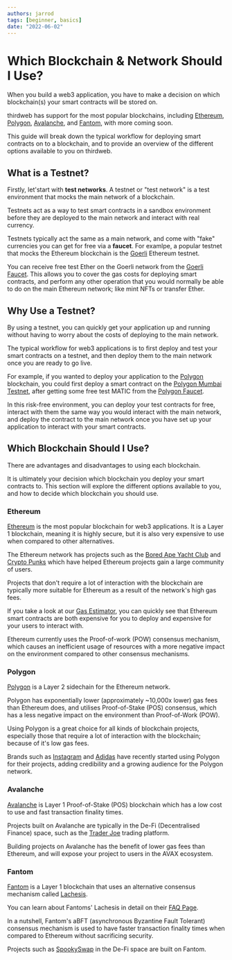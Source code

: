 ```yaml
---
authors: jarrod
tags: [beginner, basics]
date: "2022-06-02"
---
```


# Which Blockchain & Network Should I Use?

When you build a web3 application, you have to make a decision on which blockchain(s) your smart contracts will be stored on.

thirdweb has support for the most popular blockchains, including
[Ethereum](https://ethereum.org/en/),
[Polygon](https://polygon.technology/),
[Avalanche](https://www.avax.network/),
and
[Fantom](https://fantom.foundation/), with more coming soon.

This guide will break down the typical workflow for deploying smart contracts on to a blockchain,
and to provide an overview of the different options available to you on thirdweb.

## What is a Testnet?

Firstly, let&apos;start with **test networks**. A testnet or "test network" is a test environment that mocks the main network of a blockchain.

Testnets act as a way to test smart contracts in a sandbox environment before they are deployed to the main network and interact with real currency.

Testnets typically act the same as a main network, and come with "fake" currencies you can get for free via a **faucet**.
For examlpe, a popular testnet that mocks the Ethereum blockchain is the [Goerli](https://goerli.net/) Ethereum testnet.

You can receive free test Ether on the Goerli network from the [Goerli Faucet](https://goerlifaucet.com/). This allows you to
cover the gas costs for deploying smart contracts, and perform any other operation that you would normally
be able to do on the main Ethereum network; like mint NFTs or transfer Ether.

## Why Use a Testnet?

By using a testnet, you can quickly get your application up and running without having to worry about the costs of deploying to the main network.

The typical workflow for web3 applications is to first deploy and test your smart contracts on a testnet, and then deploy them to the main network once you are ready to go live.

For example, if you wanted to deploy your application to the [Polygon](https://polygon.technology/) blockchain, you
could first deploy a smart contract on the [Polygon Mumbai Testnet](https://mumbai.polygonscan.com/), after getting some free test MATIC from the [Polygon Faucet](https://faucet.polygon.technology/).

In this risk-free environment, you can deploy your test contracts for free, interact with them the same way you would interact with the main network, and deploy
the contract to the main network once you have set up your application to interact with your smart contracts.

## Which Blockchain Should I Use?

There are advantages and disadvantages to using each blockchain.

It is ultimately your decision which blockchain you deploy your smart contracts to.
This section will explore the different options available to you, and how to decide which blockchain you should use.

### Ethereum

[Ethereum](https://ethereum.org/en/) is the most popular blockchain for web3 applications. It is a Layer 1 blockchain,
meaning it is highly secure, but it is also very expensive to use when compared to other alternatives.

The Ethereum network has projects such as the [Bored Ape Yacht Club](https://boredapeyachtclub.com/#/) and [Crypto Punks](https://www.larvalabs.com/cryptopunks)
which have helped Ethereum projects gain a large community of users.

Projects that don't require a lot of interaction with the blockchain are typically more suitable for Ethereum as a result of the network's high gas fees.

If you take a look at our [Gas Estimator](https://thirdweb.com/gas), you can quickly see that Ethereum smart contracts
are both expensive for you to deploy and expensive for your users to interact with.

Ethereum currently uses the Proof-of-work (POW) consensus mechanism, which causes an inefficient usage of resources with
a more negative impact on the environment compared to other consensus mechanisms.

### Polygon

[Polygon](https://polygon.technology/) is a Layer 2 sidechain for the Ethereum network.

Polygon has exponentially lower (approximately ~10,000x lower) gas fees than Ethereum does,
and utilises Proof-of-Stake (POS) consensus, which has a less negative impact on the environment than Proof-of-Work (POW).

Using Polygon is a great choice for all kinds of blockchain projects,
especially those that require a lot of interaction with the blockchain; because of it's low gas fees.

Brands such as [Instagram](https://about.fb.com/news/2022/05/introducing-digital-collectibles-to-showcase-nfts-instagram/) and
[Adidas](https://news.adidas.com/originals/adidas-originals-and-prada-announce-a-first-of-its-kind-open-metaverse---user-generated-nft-project/s/30a29dad-6ded-4302-ae40-f9f2338e7298)
have recently started using Polygon for their projects, adding credibility and a growing audience for the Polygon network.

### Avalanche

[Avalanche](https://www.avax.network/) is Layer 1 Proof-of-Stake (POS) blockchain which has a low cost to use and fast transaction finality times.

Projects built on Avalanche are typically in the De-Fi (Decentralised Finance) space, such as the [Trader Joe](https://traderjoexyz.com/home#/) trading platform.

Building projects on Avalanche has the benefit of lower gas fees than Ethereum, and will expose your project to users in the AVAX ecosystem.

### Fantom

[Fantom](https://fantom.foundation/) is a Layer 1 blockchain that uses an alternative consensus mechanism called [Lachesis](https://docs.fantom.foundation/technology/lachesis-abft).

You can learn about Fantoms' Lachesis in detail on their [FAQ Page](https://docs.fantom.foundation/technology/faq).

In a nutshell, Fantom's aBFT (asynchronous Byzantine Fault Tolerant) consensus mechanism is used to have faster transaction finality times
when compared to Ethereum without sacrificing security.

Projects such as [SpookySwap](https://spooky.fi/#/) in the De-Fi space are built on Fantom.

